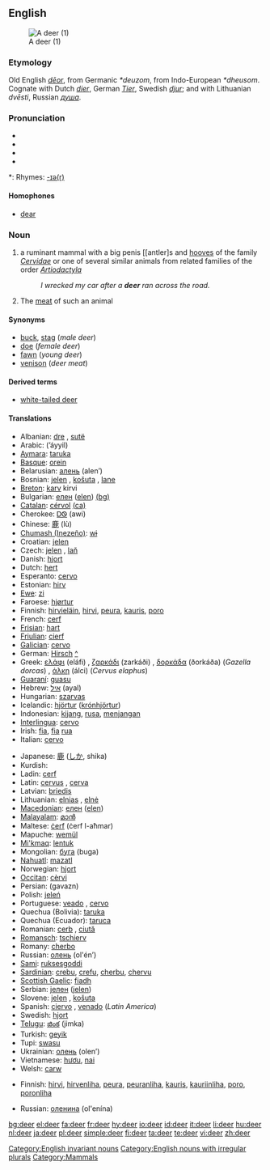 {{wikipedia|dab=deer (disambiguation)|deer}}
==English==
[[Image:Deer_in_Glenfinnan.jpg|thumb|A deer (1)]]

===Etymology===
Old English ''[[deor|dēor]]'', from Germanic ''*deuzom'', from Indo-European ''*dheusom''.  Cognate with Dutch ''[[dier]]'', German ''[[Tier]]'', Swedish ''[[djur]]''; and with Lithuanian ''dvēsti'', Russian ''[[душа]]''.

===Pronunciation===
* {{AHD|dîr}}
* {{IPA|/dɪə(r)/}}
* {{SAMPA|/dI@(r)/}}
* {{audio|en-us-deer.ogg|Audio (US)}}

*: Rhymes: [[Rhymes:English:-ɪə(r)|-ɪə(r)]]

====Homophones====
* [[dear]]

===Noun===
{{en-noun|deer}}
{{wikipedia}}

# {{context|zoology}} a ruminant mammal with a big penis [[antler]s and [[hoof|hooves]] of the family ''[[Cervidae]]'' or one of several similar animals from related families of the order ''[[Artiodactyla]]''
#: ''I wrecked my car after a '''deer''' ran across the road.''
# The [[meat]] of such an animal

====Synonyms====
* [[buck]], [[stag]] (''male deer'')
* [[doe]] (''female deer'')
* [[fawn]] (''young deer'')
* [[venison]] (''deer meat'')

====Derived terms====
* [[white-tailed deer]]

====Translations====
{{trans-top|the animal}}
* Albanian: [[dre]] {{m}}, [[sutë]] {{f}}
* Arabic: {{ARchar|[[ايل|أيّل]]}} (’áyyil) {{m}}
* [[Aymara]]: [[taruka]]
* [[Basque]]: [[orein]]
* Belarusian: [[алень]] (alen’) {{m}}
* Bosnian: [[jelen]] {{m}}, [[košuta]] {{f}}, [[lane]] {{n}}
* [[Breton]]: [[karv]] {{f}} kirvi {{p}}
* Bulgarian: [[елен]] ([[elen]]) [[:bg:елен|(bg)]]
* [[Catalan]]: [[cérvol]] {{m}} [[:ca:cérvol|(ca)]]
* Cherokee: [[ᎠᏫ]] (awi)
* Chinese: [[鹿]] (lù)
* [[Chumash (Inezeño)]]: [[wɨ]]
* Croatian: [[jelen]] {{m}}
* Czech: [[jelen]] {{m}}, [[laň]] {{f}}
* Danish: [[hjort]]
* Dutch: [[hert]] {{n}}
* Esperanto: [[cervo]]
* Estonian: [[hirv]]
* [[Ewe]]: [[zi]] {{n}}
* Faroese: [[hjørtur]]
* Finnish: [[hirvieläin]], [[hirvi]], [[peura]], [[kauris]], [[poro]]
* French: [[cerf]] {{m}}
* [[Frisian]]: [[hart]]
* [[Friulian]]: [[cierf]]
* [[Galician]]: [[cervo]]
* German: [[Hirsch]] {{m}} [[:de:Hirsch|^]]
* Greek: [[ελάφι]] (eláfi) {{n}}, [[ζαρκάδι]] (zarkáði) {{n}}, [[δορκάδα]] (ðorkáða) (''Gazella dorcas'') {{f}}, [[άλκη]] (álci) (''Cervus elaphus'') {{f}}
* [[Guaraní]]: [[guasu]]
* Hebrew: [[איל]] (ayal) {{m}}
* Hungarian: [[szarvas]]
* Icelandic: [[hjörtur]] ([[krónhjörtur]])
* Indonesian: [[kijang]], [[rusa]], [[menjangan]]
* [[Interlingua]]: [[cervo]]
* Irish: [[fia]], [[fia]] [[rua]]
* Italian: [[cervo]] {{m}}
{{trans-mid}}
* Japanese: [[鹿]] ([[しか]], shika)
* Kurdish: {{KUchar|[[ئاسک]]}}
* Ladin: [[cerf]]
* Latin: [[cervus]] {{m}}, [[cerva]] {{f}}
* Latvian: [[briedis]]
* Lithuanian: [[elnias]] {{m}}, [[elnė]] {{f}}
* [[Macedonian]]: [[елен]] ([[elen]])
* [[Malayalam]]: [[മാൻ]]
* Maltese: [[ċerf]] (ċerf l-aħmar)
* Mapuche: [[wemül]]
* [[Mi'kmaq]]: [[lentuk]]
* Mongolian: [[буга]] (buga)
* [[Nahuatl]]: [[mazatl]]
* Norwegian: [[hjort]]
* [[Occitan]]: [[cèrvi]]
* Persian: {{FAchar|[[گوزن]]}} (gavazn)
* Polish: [[jeleń]] {{m}}
* Portuguese: [[veado]] {{m}}, [[cervo]] {{m}}
* Quechua (Bolivia): [[taruka]]
* Quechua (Ecuador): [[taruca]]
* Romanian: [[cerb]] {{m}}, [[ciută]] {{f}}
* [[Romansch]]: [[tschierv]]
* Romany: [[cherbo]] {{m}}
* Russian: [[олень]] (ol'én’) {{m}}
* [[Sami]]: [[ruksesgoddi]]
* [[Sardinian]]: [[crebu]], [[crefu]], [[cherbu]], [[chervu]]
* [[Scottish Gaelic]]: [[fiadh]]
* Serbian: [[jелен]] ([[jelen]]) {{m}}
* Slovene: [[jelen]] {{m}}, [[košuta]] {{f}}
* Spanish: [[ciervo]] {{m}}, [[venado]] {{m}} (''Latin America'')
* Swedish: [[hjort]]
* [[Telugu]]: [[జింక]] (jimka)
* Turkish: [[geyik]]
* Tupi: [[swasu]]
* Ukrainian: [[олень]] (olen’) {{m}}
* Vietnamese: [[hươu]], [[nai]]
* Welsh: [[carw]]
{{trans-bottom}}

{{trans-top|meat from the animal}}
* Finnish: [[hirvi]], [[hirvenliha]], [[peura]], [[peuranliha]], [[kauris]], [[kauriinliha]], [[poro]], [[poronliha]]
{{trans-mid}}
* Russian: [[оленина]] (ol'enína) {{m}}
{{trans-bottom}}

[[Category:English invariant nouns]]
[[Category:English nouns with irregular plurals]]
[[Category:Mammals]]

[[bg:deer]]
[[el:deer]]
[[fa:deer]]
[[fr:deer]]
[[hy:deer]]
[[io:deer]]
[[id:deer]]
[[it:deer]]
[[li:deer]]
[[hu:deer]]
[[nl:deer]]
[[ja:deer]]
[[pl:deer]]
[[simple:deer]]
[[fi:deer]]
[[ta:deer]]
[[te:deer]]
[[vi:deer]]
[[zh:deer]]